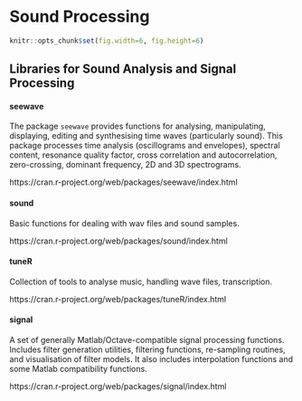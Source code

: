 # Sound Processing {#soundprocessing}

```r
knitr::opts_chunk$set(fig.width=6, fig.height=6)
```

## Libraries for Sound Analysis and Signal Processing


#### seewave

The package `seewave` provides functions for analysing, manipulating, displaying, editing and synthesising time waves (particularly sound). This package processes time analysis (oscillograms and envelopes), spectral content, resonance quality factor, cross correlation and autocorrelation, zero-crossing, dominant frequency, 2D and 3D spectrograms.

https://cran.r-project.org/web/packages/seewave/index.html

#### sound
Basic functions for dealing with wav files and sound samples.

https://cran.r-project.org/web/packages/sound/index.html


#### tuneR

Collection of tools to analyse music, handling wave files, transcription.

https://cran.r-project.org/web/packages/tuneR/index.html

#### signal

A set of generally Matlab/Octave-compatible signal processing functions. Includes filter generation utilities, filtering functions, re-sampling routines, and visualisation of filter models. It also includes interpolation functions and some Matlab compatibility functions.

https://cran.r-project.org/web/packages/signal/index.html

